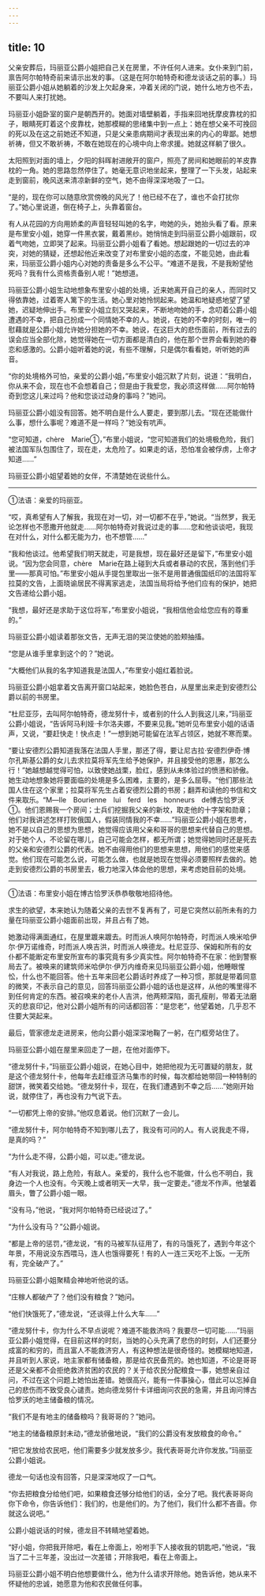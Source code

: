 ```yaml
---
---
---
```

title: 10
---





父亲安葬后，玛丽亚公爵小姐把自己关在房里，不许任何人进来。女仆来到门前，禀告阿尔帕特奇前来请示出发的事。（这是在阿尔帕特奇和德龙谈话之前的事。）玛丽亚公爵小姐从她躺着的沙发上欠起身来，冲着关闭的门说，她什么地方也不去，不要叫人来打扰她。

玛丽亚小姐卧室的窗户是朝西开的。她面对墙壁躺着，手指来回地抚摩皮靠枕的扣子，眼睛死盯着这个皮靠枕，她那模糊的思绪集中到一点上：她在想父亲不可挽回的死以及在这之前她还不知道，只是父亲患病期间才表现出来的内心的卑鄙。她想祈祷，但又不敢祈祷，不敢在她现在的心境中向上帝求援。她就这样躺了很久。

太阳照到对面的墙上，夕阳的斜晖射进敞开的窗户，照亮了房间和她眼前的羊皮靠枕的一角。她的思路忽然停住了。她毫无意识地坐起来，整理了一下头发，站起来走到窗前，晚风送来清凉新鲜的空气，她不由得深深地吸了一口。

“是的，现在你可以随意欣赏傍晚的风光了！他已经不在了，谁也不会打扰你了。”她心里说道，倒在椅子上，头靠着窗台。

有人从花园的方向用娇柔的声音轻轻叫她的名字，吻她的头，她抬头看了看。原来是布里安小姐，她穿一件黑衣裳，戴着黑纱。她悄悄走到玛丽亚公爵小姐跟前，叹着气吻她，立即哭了起来。玛丽亚公爵小姐看了看她。想起跟她的一切过去的冲突，对她的猜疑，还想起他近来改变了对布里安小姐的态度，不能见她，由此看来，玛丽亚公爵小姐内心对她的责备是多么不公平。“难道不是我，不是我盼望他死吗？我有什么资格责备别人呢！”她想道。

玛丽亚公爵小姐生动地想象布里安小姐的处境，近来她离开自己的亲人，而同时又得依靠她，过着寄人篱下的生活。她心里对她怜悯起来。她温和地疑惑地望了望她，迟疑地伸出手。布里安小姐立刻又哭起来，不断地吻她的手，念叨着公爵小姐遭遇的不幸，把自己扮成一个同情她不幸的人。她说，在她的不幸的时刻，唯一的慰藉就是公爵小姐允许她分担她的不幸。她说，在这巨大的悲伤面前，所有过去的误会应当全部化除，她觉得她在一切方面都是清白的，他在那个世界会看到她的眷恋和感激的。公爵小姐听着她的说，有些不理解，只是偶尔看看她，听听她的声音。

“你的处境格外可怕，亲爱的公爵小姐，”布里安小姐沉默了片刻，说道：“我明白，你从来不会，现在也不会想着自己；但是由于我爱您，我必须这样做……阿尔帕特奇到您这儿来过吗？他和您谈过动身的事吗？”她问。

玛丽亚公爵小姐没有回答。她不明白是什么人要走，要到那儿去。“现在还能做什么事，想什么事呢？难道不是一样吗？”她没有吭声。

“您可知道，chère　Marie①，”布里小姐说，“您可知道我们的处境极危险，我们被法国军队包围住了，现在走，太危险了。如果走的话，恐怕准会被俘虏，上帝才知道……”

玛丽亚公爵小姐望着她的女伴，不清楚她在说些什么。

--------

①法语：亲爱的玛丽亚。

“哎，真希望有人了解我，我现在对一切，对一切都不在乎，”她说。“当然罗，我无论怎样也不愿撒开他就走……阿尔帕特奇对我说过走的事……您和他谈谈吧，我现在对什么，对什么都无能为力，也不想管……”

“我和他谈过。他希望我们明天就走，可是我想，现在最好还是留下，”布里安小姐说。“因为您会同意，chère　Marie在路上碰到大兵或者暴动的农民，落到他们手里——那真可怕。”布里安小姐从手提包里取出一张不是用普通俄国纸印的法国将军拉莫的文告，上面晓谕居民不得离家逃走，法国当局将给予他们应有的保护，她把文告递给公爵小姐。

“我想，最好还是求助于这位将军，”布里安小姐说，“我相信他会给您应有的尊重的。”

玛丽亚公爵小姐读着那张文告，无声无泪的哭泣使她的脸颊抽搐。

“您是从谁手里拿到这个的？”她说。

“大概他们从我的名字知道我是法国人，”布里安小姐红着脸说。

玛丽亚公爵小姐拿着文告离开窗口站起来，她脸色苍白，从屋里出来走到安德烈公爵以前的书房里。

“杜尼亚莎，去叫阿尔帕特奇，德龙努什卡，或者别的什么人到我这儿来，”玛丽亚公爵小姐说，“告诉阿马利娅·卡尔洛夫娜，不要来见我。”她听见布里安小姐的话语声，又说，“要赶快走！快点走！”一想到她可能留在法军占领区，她就不寒而栗。

“要让安德烈公爵知道我落在法国人手里，那还了得，要让尼古拉·安德烈伊奇·博尔孔斯基公爵的女儿去求拉莫将军先生给予她保护，并且接受他的恩惠，那怎么行！”她越想越觉得可怕，以致使她战栗，脸红，感到从未体验过的愤懑和骄傲。她生动地想象她将要面临的处境是多么困难，主要的，是多么屈辱。“他们那些法国人住在这个家里；拉莫将军先生占着安德烈公爵的书房；翻弄和读他的书信和文件来取乐。“M—lle　Bourienne　lui　ferd　les　honneurs　de博古恰罗沃①。他们恩赐我一个房间；士兵们挖掘我父亲的新坟，取走他的十字架和勋章；他们对我讲述怎样打败俄国人，假装同情我的不幸……”玛丽亚公爵小姐在思考，她不是以自己的思想为思想，她觉得应该用父亲和哥哥的思想来代替自己的思想。对于她个人，不论留在哪儿，自己可能会怎样，都无所谓；她觉得她同时还是死去的父亲和安德烈公爵的代表。她不由得用他们的思想来思想，用他们的感觉来感觉。他们现在可能怎么说，可能怎么做，也就是她现在觉得必须要照样去做的。她走到安德烈公爵的书房里去，极力地深入体会他的思想，来考虑她目前的处境。

--------

①法语：布里安小姐在博古恰罗沃恭恭敬敬地招待他。

求生的欲望，本来她认为随着父亲的去世不复再有了，可是它突然以前所未有的力量在玛丽亚公爵小姐面前出现，并且占有了她。

她激动得满面通红，在屋里踱来踱去。时而派人唤阿尔帕特奇，时而派人唤米哈伊尔·伊万诺维奇，时而派人唤吉洪，时而派人唤德龙。杜尼亚莎、保姆和所有的女仆都不能断定布里安所宣布的事究竟有多少真实性。阿尔帕特奇不在家：他到警察局去了。被唤来的建筑师米哈伊尔·伊万内维奇来见玛丽亚公爵小姐，他睡眼惺忪，什么也不能回答。他十五年来回老公爵话时养成了一种习惯，那就是带着同意的微笑，不表示自己的意见，回答玛丽亚公爵小姐的话也是这样，从他的嘴里得不到任何肯定的东西。被召唤来的老仆人吉洪，他两颊深陷，面孔瘦削，带着无法磨灭的悲哀印记，他对公爵小姐所有的问话都回答：“是您老”，他望着她，几乎忍不住要大哭起来。

最后，管家德龙走进房来，他向公爵小姐深深地鞠了一躬，在门框旁站住了。

玛丽亚公爵小姐在屋里来回走了一趟，在他对面停下。

“德龙努什卡，”玛丽亚公爵小姐说，在她心目中，她把他视为无可置疑的朋友，就是这个德龙努什卡，他每年去赶维亚济马集市的时候，每次都给她带回一种特制的甜饼，微笑着交给她。“德龙努什卡，现在，在我们遭遇到不幸之后……”她刚开始说，就停住了，再也没有力气说下去。

“一切都凭上帝的安排。”他叹息着说。他们沉默了一会儿。

“德龙努什卡，阿尔帕特奇不知到哪儿去了，我没有可问的人。有人说我走不得，是真的吗？”

“为什么走不得，公爵小姐，可以走。”德龙说。

“有人对我说，路上危险，有敌人。亲爱的，我什么也不能做，什么也不明白，我身边一个人也没有。今天晚上或者明天一大早，我一定要走。”德龙不作声。他皱着眉头，瞥了公爵小姐一眼。

“没有马，”他说，“我对阿尔帕特奇已经说过了。”

“为什么没有马？”公爵小姐说。

“都是上帝的惩罚，”德龙说，“有的马被军队征用了，有的马饿死了，遇到今年这个年景，不用说没东西喂马，连人也饿得要死！有的人一连三天吃不上饭。一无所有，完全破产了。”

玛丽亚公爵小姐聚精会神地听他说的话。

“庄稼人都破产了？他们没有粮食？”她问。

“他们快饿死了，”德龙说，“还谈得上什么大车……”

“德龙努什卡，你为什么不早点说呢？难道不能救济吗？我要尽一切可能……”玛丽亚公爵小姐觉得，在目前这样的时刻，当她的心头充满了悲伤的时刻，人们还要分成富的和穷的，而且富人不能救济穷人，有这种想法是很奇怪的。她模糊地知道，并且听到人家说，地主家都有储备粮，那是给农民备荒的。她也知道，不论是哥哥还是父亲都不会拒绝救济贫困的农民的？关于给农民分配粮食一事，她想亲自过问，不过在这个问题上她怕出差错。她很高兴，能有一件事操心，借此可以忘掉自己的悲伤而不致受良心谴责。她向德龙努什卡详细询问农民的急需，并且询问博古恰罗沃的地主储备粮的情况。

“我们不是有地主的储备粮吗？我哥哥的？”她问。

“地主的储备粮原封未动，”德龙骄傲地说，“我们的公爵没有发放粮食的命令。”

“把它发放给农民吧，他们需要多少就发放多少。我代表哥哥允许你发放。”玛丽亚公爵小姐说。

德龙一句话也没有回答，只是深深地叹了一口气。

“你去把粮食分给他们吧，如果粮食还够分给他们的话，全分了吧。我代表哥哥向你下命令，你告诉他们：我们的，也是他们的。为了他们，我们什么都不吝啬。你就这么说吧。”

公爵小姐说话的时候，德龙目不转睛地望着她。

“好小姐，你把我开除吧，看在上帝面上，吩咐手下人接收我的钥匙吧，”他说，“我当了二十三年差，没出过一次差错；开除我吧，看在上帝面上。

玛丽亚公爵小姐不明白他想要做什么，他为什么请求开除他。她告诉他，她从来不怀疑他的忠诚，她愿意为他和农民做任何事。